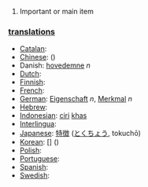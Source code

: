 #Important or main item

=== [[translation]]s ===

*[[Catalan]]: [[]] '' ''
*[[Chinese]]: [[]] ()
* Danish: [[hovedemne]] ''n''
*[[Dutch]]: [[]] '' ''
*[[Finnish]]: [[]]
*[[French]]: [[]] '' ''
*[[German]]: [[Eigenschaft]] ''n'', [[Merkmal]] ''n''
*[[Hebrew]]: [[]] '' ''
*[[Indonesian]]: [[ciri]] [[khas]]
*[[Interlingua]]: [[]]
*[[Japanese]]: [[特徴]] ([[とくちょう]], tokuchō)
*[[Korean]]: [[]] [] ()
*[[Polish]]: [[]]
*[[Portuguese]]: [[]] '' ''
*[[Spanish]]: [[]] '' ''
*[[Swedish]]: [[]] '' ''
